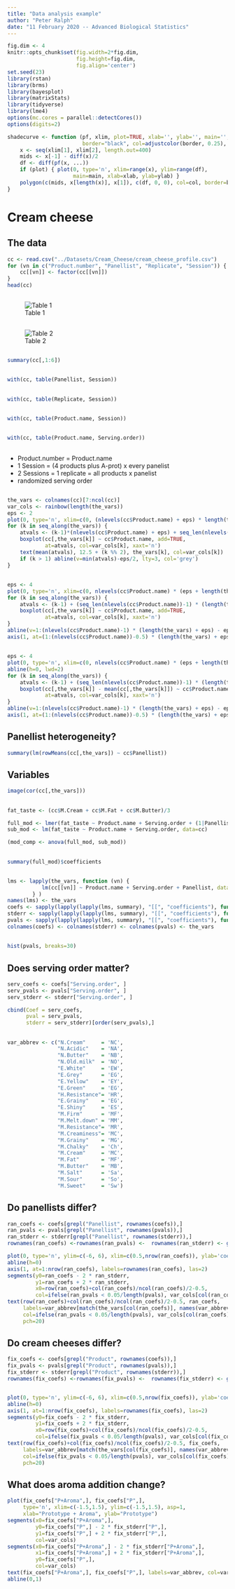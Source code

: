 ```yaml
---
title: "Data analysis example"
author: "Peter Ralph"
date: "11 February 2020 -- Advanced Biological Statistics"
---
```


```r
fig.dim <- 4
knitr::opts_chunk$set(fig.width=2*fig.dim,
                      fig.height=fig.dim,
                      fig.align='center')
set.seed(23)
library(rstan)
library(brms)
library(bayesplot)
library(matrixStats)
library(tidyverse)
library(lme4)
options(mc.cores = parallel::detectCores())
options(digits=2)
```

```r
shadecurve <- function (pf, xlim, plot=TRUE, xlab='', ylab='', main='',
                        border="black", col=adjustcolor(border, 0.25), ...) {
    x <- seq(xlim[1], xlim[2], length.out=400)
    mids <- x[-1] - diff(x)/2
    df <- diff(pf(x, ...))
    if (plot) { plot(0, type='n', xlim=range(x), ylim=range(df),
                     main=main, xlab=xlab, ylab=ylab) }
    polygon(c(mids, x[length(x)], x[1]), c(df, 0, 0), col=col, border=border) 
}
```

# Cream cheese

## The data

```r
cc <- read.csv("../Datasets/Cream_Cheese/cream_cheese_profile.csv")
for (vn in c("Product.number", "Panellist", "Replicate", "Session")) {
    cc[[vn]] <- factor(cc[[vn]])
}
head(cc)
```

##

![Table 1](../Datasets/Cream_Cheese/table1.png)

##

![Table 2](../Datasets/Cream_Cheese/table2.png)


##

```r
summary(cc[,1:6])
```

##

```r
with(cc, table(Panellist, Session))
```

##

```r
with(cc, table(Replicate, Session))
```

##

```r
with(cc, table(Product.name, Session))
```

##

```r
with(cc, table(Product.name, Serving.order))
```

##

- Product.number = Product.name
- 1 Session = (4 products plus A-prot) x every panelist
- 2 Sessions = 1 replicate = all products x panelist
- randomized serving order

##

```r
the_vars <- colnames(cc)[7:ncol(cc)]
var_cols <- rainbow(length(the_vars))
eps <- 2
plot(0, type='n', xlim=c(0, (nlevels(cc$Product.name) + eps) * length(the_vars)), ylim=range(cc[,the_vars]), ylab='value', xlab='Product', xaxt='n')
for (k in seq_along(the_vars)) {
    atvals <- (k-1)*(nlevels(cc$Product.name) + eps) + seq_len(nlevels(cc$Product.name))
    boxplot(cc[,the_vars[k]] ~ cc$Product.name, add=TRUE,
            at=atvals, col=var_cols[k], xaxt='n')
    text(mean(atvals), 12.5 + (k %% 2), the_vars[k], col=var_cols[k])
    if (k > 1) abline(v=min(atvals)-eps/2, lty=3, col='grey')
}
```

##

```r
eps <- 4
plot(0, type='n', xlim=c(0, nlevels(cc$Product.name) * (eps + length(the_vars))), ylim=range(cc[,the_vars]), ylab='value', xlab='Product', xaxt='n')
for (k in seq_along(the_vars)) {
    atvals <- (k-1) + (seq_len(nlevels(cc$Product.name))-1) * (length(the_vars) + eps)
    boxplot(cc[,the_vars[k]] ~ cc$Product.name, add=TRUE,
            at=atvals, col=var_cols[k], xaxt='n')
}
abline(v=1:(nlevels(cc$Product.name)-1) * (length(the_vars) + eps) - eps/2, lty=3)
axis(1, at=(1:(nlevels(cc$Product.name))-0.5) * (length(the_vars) + eps), labels=levels(cc$Product.name))
```

##

```r
eps <- 4
plot(0, type='n', xlim=c(0, nlevels(cc$Product.name) * (eps + length(the_vars))), ylim=range(scale(cc[,the_vars],scale=FALSE)), ylab='value', xlab='Product', xaxt='n')
abline(h=0, lwd=2)
for (k in seq_along(the_vars)) {
    atvals <- (k-1) + (seq_len(nlevels(cc$Product.name))-1) * (length(the_vars) + eps)
    boxplot(cc[,the_vars[k]] - mean(cc[,the_vars[k]]) ~ cc$Product.name, add=TRUE,
            at=atvals, col=var_cols[k], xaxt='n')
}
abline(v=1:(nlevels(cc$Product.name)-1) * (length(the_vars) + eps) - eps/2, lty=3)
axis(1, at=(1:(nlevels(cc$Product.name))-0.5) * (length(the_vars) + eps), labels=levels(cc$Product.name))
```

## Panellist heterogeneity?

```r
summary(lm(rowMeans(cc[,the_vars]) ~ cc$Panellist))
```

## Variables

```r
image(cor(cc[,the_vars]))
```

##

```r
fat_taste <- (cc$M.Cream + cc$M.Fat + cc$M.Butter)/3

full_mod <- lmer(fat_taste ~ Product.name + Serving.order + (1|Panellist), data=cc)
sub_mod <- lm(fat_taste ~ Product.name + Serving.order, data=cc)

(mod_comp <- anova(full_mod, sub_mod))
```

##

```r
summary(full_mod)$coefficients
```

##

```r
lms <- lapply(the_vars, function (vn) {
           lm(cc[[vn]] ~ Product.name + Serving.order + Panellist, data=cc)
        } )
names(lms) <- the_vars
coefs <- sapply(lapply(lapply(lms, summary), "[[", "coefficients"), function (x) x[,"Estimate"])
stderr <- sapply(lapply(lapply(lms, summary), "[[", "coefficients"), function (x) x[,"Std. Error"])
pvals <- sapply(lapply(lapply(lms, summary), "[[", "coefficients"), function (x) x[,"Pr(>|t|)"])
colnames(coefs) <- colnames(stderr) <- colnames(pvals) <- the_vars
```

##

```r
hist(pvals, breaks=30)
```


## Does serving order matter?

```r
serv_coefs <- coefs["Serving.order", ]
serv_pvals <- pvals["Serving.order", ]
serv_stderr <- stderr["Serving.order", ]

cbind(Coef = serv_coefs,
      pval = serv_pvals,
      stderr = serv_stderr)[order(serv_pvals),]
```
##

```r
var_abbrev <- c("N.Cream"     = 'NC',
                "N.Acidic"    = 'NA',
                "N.Butter"    = 'NB',
                "N.Old.milk"  = 'NO',
                "E.White"     = 'EW',
                "E.Grey"      = 'EG',
                "E.Yellow"    = 'EY',
                "E.Green"     = 'EG',
                "H.Resistance"= 'HR',
                "E.Grainy"    = 'EG',
                "E.Shiny"     = 'ES',
                "M.Firm"      = 'MF',
                "M.Melt.down" = 'MM',
                "M.Resistance"= 'MR',
                "M.Creaminess"= 'MC',
                "M.Grainy"    = 'MG',
                "M.Chalky"    = 'Ch',
                "M.Cream"     = 'MC',
                "M.Fat"       = 'MF',
                "M.Butter"    = 'MB',
                "M.Salt"      = 'Sa',
                "M.Sour"      = 'So',
                "M.Sweet"     = 'Sw')
```

## Do panellists differ?

```r
ran_coefs <- coefs[grepl("Panellist", rownames(coefs)),]
ran_pvals <- pvals[grepl("Panellist", rownames(pvals)),]
ran_stderr <- stderr[grepl("Panellist", rownames(stderr)),]
rownames(ran_coefs) <-rownames(ran_pvals) <-  rownames(ran_stderr) <- gsub("Product.name", "", rownames(ran_coefs))

plot(0, type='n', ylim=c(-6, 6), xlim=c(0.5,nrow(ran_coefs)), ylab='coefficient', xlab='', xaxt='n')
abline(h=0)
axis(1, at=1:nrow(ran_coefs), labels=rownames(ran_coefs), las=2)
segments(y0=ran_coefs - 2 * ran_stderr,
         y1=ran_coefs + 2 * ran_stderr,
         x0=row(ran_coefs)+col(ran_coefs)/ncol(ran_coefs)/2-0.5,
         col=ifelse(ran_pvals < 0.05/length(pvals), var_cols[col(ran_coefs)], 'grey'))
text(row(ran_coefs)+col(ran_coefs)/ncol(ran_coefs)/2-0.5, ran_coefs, 
     labels=var_abbrev[match(the_vars[col(ran_coefs)], names(var_abbrev))],
     col=ifelse(ran_pvals < 0.05/length(pvals), var_cols[col(ran_coefs)], 'grey'),
     pch=20)

```

## Do cream cheeses differ?

```r
fix_coefs <- coefs[grepl("Product", rownames(coefs)),]
fix_pvals <- pvals[grepl("Product", rownames(pvals)),]
fix_stderr <- stderr[grepl("Product", rownames(stderr)),]
rownames(fix_coefs) <-rownames(fix_pvals) <-  rownames(fix_stderr) <- gsub("Product.name", "", rownames(fix_coefs))


plot(0, type='n', ylim=c(-6, 6), xlim=c(0.5,nrow(fix_coefs)), ylab='coefficient', xlab='', xaxt='n')
abline(h=0)
axis(1, at=1:nrow(fix_coefs), labels=rownames(fix_coefs), las=2)
segments(y0=fix_coefs - 2 * fix_stderr,
         y1=fix_coefs + 2 * fix_stderr,
         x0=row(fix_coefs)+col(fix_coefs)/ncol(fix_coefs)/2-0.5,
         col=ifelse(fix_pvals < 0.05/length(pvals), var_cols[col(fix_coefs)], 'grey'))
text(row(fix_coefs)+col(fix_coefs)/ncol(fix_coefs)/2-0.5, fix_coefs, 
     labels=var_abbrev[match(the_vars[col(fix_coefs)], names(var_abbrev))],
     col=ifelse(fix_pvals < 0.05/length(pvals), var_cols[col(fix_coefs)], 'grey'),
     pch=20)

```

## What does aroma addition change?

```r
plot(fix_coefs["P+Aroma",], fix_coefs["P",],
     type='n', xlim=c(-1.5,1.5), ylim=c(-1.5,1.5), asp=1,
     xlab="Prototype + Aroma", ylab="Prototype")
segments(x0=fix_coefs["P+Aroma",],
         y0=fix_coefs["P",] - 2 * fix_stderr["P",],
         y1=fix_coefs["P",] + 2 * fix_stderr["P",],
         col=var_cols)
segments(x0=fix_coefs["P+Aroma",] - 2 * fix_stderr["P+Aroma",], 
         x1=fix_coefs["P+Aroma",] + 2 * fix_stderr["P+Aroma",], 
         y0=fix_coefs["P",],
         col=var_cols)
text(fix_coefs["P+Aroma",], fix_coefs["P",], labels=var_abbrev, col=var_cols)
abline(0,1)
```
